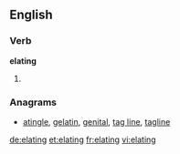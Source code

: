 ==English==

===Verb===
'''elating'''

# {{present participle of|elate}}

===Anagrams===
* [[atingle#English|atingle]], [[gelatin#English|gelatin]], [[genital#English|genital]], [[tag line#English|tag line]], [[tagline#English|tagline]]

[[de:elating]]
[[et:elating]]
[[fr:elating]]
[[vi:elating]]